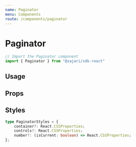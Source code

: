 ```yaml
---
name: Paginator
menu: Components
route: /components/paginator
---
```




# Paginator

```javascript
// Import the Paginator component
import { Paginator } from "@sajari/sdk-react"
```

## Usage
<Playground>
    <Paginator />
</Playground>

## Props
<PropsTable of={Paginator} />

## Styles
```typescript
type PaginatorStyles = {
    container?: React.CSSProperties;
    controls?: React.CSSProperties;
    number?: (isCurrent: boolean) => React.CSSProperties;
};  
```